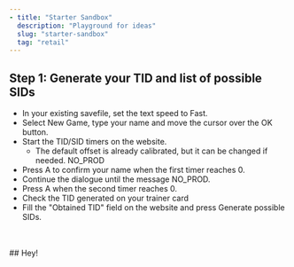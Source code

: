 ```yaml
---
- title: "Starter Sandbox"
  description: "Playground for ideas"
  slug: "starter-sandbox"
  tag: "retail"
---
```


## Step 1: Generate your TID and list of possible SIDs

- In your existing savefile, set the text speed to Fast.
- Select New Game, type your name and move the cursor over the OK button.
- Start the TID/SID timers on the website.
   - The default offset is already calibrated, but it can be changed if needed. NO_PROD
- Press A to confirm your name when the first timer reaches 0.
- Continue the dialogue until the message NO_PROD.
- Press A when the second timer reaches 0.
- Check the TID generated on your trainer card
- Fill the "Obtained TID" field on the website and press Generate possible SIDs.

<ShinyStarter game="emerald">
  <br/>
  <br/>
  ## Hey!
</ShinyStarter>
